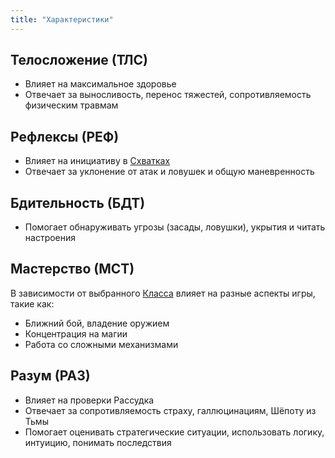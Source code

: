```yaml
---
title: "Характеристики"
---
```


## Телосложение (ТЛС)

- Влияет на максимальное здоровье
- Отвечает за выносливость, перенос тяжестей, сопротивляемость физическим травмам

## Рефлексы (РЕФ)

- Влияет на инициативу в [Схватках](/mechanics/combat)
- Отвечает за уклонение от атак и ловушек и общую маневренность

## Бдительность (БДТ)

- Помогает обнаруживать угрозы (засады, ловушки), укрытия и читать настроения

## Мастерство (МСТ)

В зависимости от выбранного [Класса](/classes) влияет на разные аспекты игры, такие как:

- Ближний бой, владение оружием
- Концентрация на магии
- Работа со сложными механизмами

## Разум (РАЗ)

- Влияет на проверки Рассудка
- Отвечает за сопротивляемость страху, галлюцинациям, Шёпоту из Тьмы
- Помогает оценивать стратегические ситуации, использовать логику, интуицию, понимать последствия